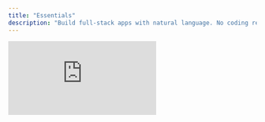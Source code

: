```yaml
---
title: "Essentials"
description: "Build full-stack apps with natural language. No coding required."
---
```


<div style={{position: 'relative', paddingBottom: '56.25%', height: 0}}>
  <iframe
    src="https://www.loom.com/embed/77450e4f1c6d4b31939e09556015b7de?sid=1fe4f7a4-72c4-430b-ac9e-5fedc56c9854"
    frameBorder="0"
    webkitAllowFullScreen
    mozAllowFullScreen
    allowFullScreen
    style={{position: 'absolute', top: 0, left: 0, width: '100%', height: '100%'}}
  />
</div>

## What you can build

Anything generates complete applications from natural language descriptions. Build web apps, mobile apps, and full-stack systems with databases, authentication, and integrations.

<Frame caption="Anything builder interface showing the main canvas, chat, and key controls">
  ![Mobile Build Sample](/images/mobilebuildsample.png)
</Frame>

### Core capabilities

- **Full-stack applications** - [Frontend](/builder/pages), [backend](/builder/functions), and [databases](/builder/databases) in one project
- **Real-time collaboration** - [Multiple users can build simultaneously](/publish-and-share/teams)
- **Mobile and web apps** - Publish to [app stores](/builder/mobile) and [web platforms](/publish-and-share/publish)
- **AI-powered development** - [Multiple agents](/Modes) available to help build and repair your app
- **Third-party integrations** - Connect to [APIs](/quick-tips/external-apis), services, and [external tools](/builder/integrations)

![Create Start](/images/createstart.gif)

## Getting started

Describe your application in natural language. Anything understands requirements, generates code, and builds your project in real-time.

1. **Describe your app** - "Build a task management app with user authentication"
2. **Iterate with feedback** - "Add a calendar view" or "Make the design more modern"
3. **[Test](/builder/mobile/testing) and deploy** - [Preview](/Modes#demo-code-and-preview) your app and publish when ready

### Keyboard shortcuts

- `cmd-enter` (or `ctrl-enter`) - Send messages
- `/` - Access commands for [integrations](/builder/integrations) and new elements
- `cmd + option + shift + h` - View version history

## Project architecture

Anything projects contain all the components needed for production applications:

- [**Pages**](/builder/pages) - Application screens and user interfaces
- [**Components**](/builder/components) - Reusable UI elements and design systems
- [**Functions**](/builder/functions) - Backend logic, API endpoints, and external connections
- [**Databases**](/builder/databases) - Data storage, relationships, and queries
- [**User Accounts**](/builder/user-accounts) - Authentication, authorization, and user management
- **Assets** - Images, media files, and brand resources


## Advanced features

### AI modes

Choose the right AI for your task:

- **[Auto](/Modes)** - Intelligently selects the best model for your needs
- **[Thinking Mode](/Modes#thinking-mode)** - Deep reasoning for complex code work
- **[Discussion Mode](/Modes#discussion-mode)** - Planning and problem-solving
- **[Max](/builder/max)** - Autonomous software engineer that builds and fixes applications

### Project expansion

Add new features through natural conversation:

- **New pages** - "Create an admin dashboard with user management"
- **[Integrations](/builder/integrations)** - "Connect to [Stripe](/payments) for payments" or "Add email notifications"
- **Advanced features** - "Implement real-time chat" or "Add file uploads"

## Project Settings

To access Project Settings click on the Anything logo in the upper left of your project builder

![Project Navigation](/images/projectnavigation2.gif)

- **Assets** - Upload images and media for repeated use
- **Saved Secrets** - Store API keys and credentials securely
- **Authentication Providers** - Configure user login and social auth
- **Generation Settings** - Select your preferred AI model (Pro feature)
- **Custom Instructions** - Shape how the builder interacts with your project
- **Social Share** - Configure SEO and social media metadata

<Warning>
  Custom instructions can affect builder functionality if they conflict with default behavior.
</Warning>

## Best practices

### [Effective prompting](/prompting)

- **Be specific** - "Add a blue submit button" vs "make it better"
- **Reference elements** - "Update the header component to include navigation"
- **Iterate incrementally** - Build features step by step for better results
- **[Triage issues](/support/help#how-to-triage)** - Learn systematic approaches to debug problems

### Credit optimization

- **Use [Discussion Mode](/Modes#discussion-mode)** for planning complex features before building
- **[Test](/builder/mobile/testing) frequently** - [Preview](/Modes#demo-code-and-preview) changes before moving to the next feature
- **Leverage [Max](/builder/max)** for autonomous development and bug fixes
- **Review [credit usage](/account/credits)** to optimize your generation costs

## Publishing and deployment

<Tip>
  [Preview](/Modes#demo-code-and-preview) and [test](/builder/mobile/testing) your application before publishing. Only publish when ready for production use.
</Tip>

When ready to launch, click **Publish** in the top right. Your application can be deployed as a web app or packaged for mobile app stores.

Learn more about [publishing and deployment](/publish-and-share/publish).